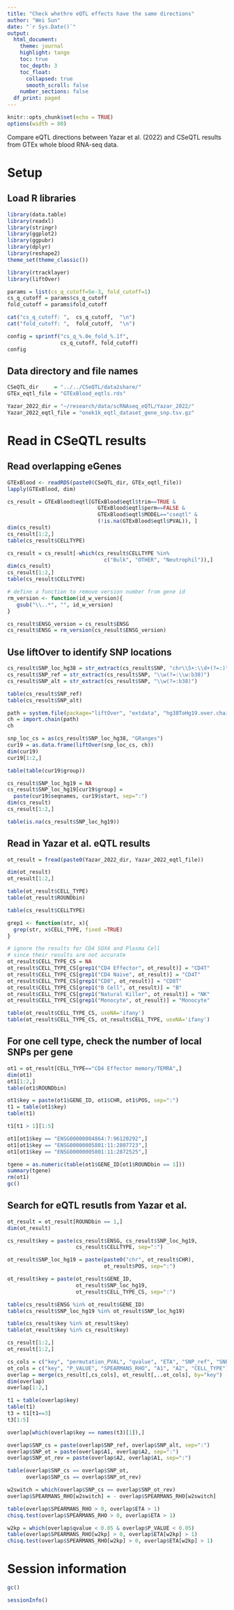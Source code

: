 ```yaml
---
title: "Check whethre eQTL effects have the same directions"
author: "Wei Sun"
date: "`r Sys.Date()`"
output: 
  html_document:
    theme: journal
    highlight: tango
    toc: true
    toc_depth: 3
    toc_float:
      collapsed: true
      smooth_scroll: false
    number_sections: false
  df_print: paged
---
```

```r
knitr::opts_chunk$set(echo = TRUE)
options(width = 80)
```

Compare eQTL directions between Yazar et al. (2022) and CSeQTL results from GTEx whole blood RNA-seq data.

# Setup

## Load R libraries
```r
library(data.table)
library(readxl)
library(stringr)
library(ggplot2)
library(ggpubr)
library(dplyr)
library(reshape2)
theme_set(theme_classic())

library(rtracklayer)
library(liftOver)

params = list(cs_q_cutoff=5e-3, fold_cutoff=1)
cs_q_cutoff = params$cs_q_cutoff
fold_cutoff = params$fold_cutoff

cat("cs_q_cutoff: ",  cs_q_cutoff,  "\n")
cat("fold_cutoff: ",  fold_cutoff,  "\n")

config = sprintf("cs_q_%.0e_fold_%.1f", 
                 cs_q_cutoff, fold_cutoff)
config
```

## Data directory and file names

```r
CSeQTL_dir     = "../../CSeQTL/data2share/"
GTEx_eqtl_file = "GTExBlood_eqtls.rds"

Yazar_2022_dir = "~/research/data/scRNAseq_eQTL/Yazar_2022/"
Yazar_2022_eqtl_file = "onek1k_eqtl_dataset_gene_snp.tsv.gz"
```

# Read in CSeQTL results

## Read overlapping eGenes 

```r
GTExBlood <- readRDS(paste0(CSeQTL_dir, GTEx_eqtl_file))
lapply(GTExBlood, dim)

cs_result = GTExBlood$eqtl[GTExBlood$eqtl$trim==TRUE & 
                             GTExBlood$eqtl$perm==FALSE & 
                             GTExBlood$eqtl$MODEL=="cseqtl" & 
                             (!is.na(GTExBlood$eqtl$PVAL)), ]
dim(cs_result)
cs_result[1:2,]
table(cs_result$CELLTYPE)

cs_result = cs_result[-which(cs_result$CELLTYPE %in% 
                               c("Bulk", "OTHER", "Neutrophil")),]
dim(cs_result)
cs_result[1:2,]
table(cs_result$CELLTYPE)

# define a function to remove version number from gene id
rm_version <- function(id_w_version){
   gsub("\\..*", "", id_w_version)
}

cs_result$ENSG_version = cs_result$ENSG
cs_result$ENSG = rm_version(cs_result$ENSG_version)
```

## Use liftOver to identify SNP locations 
```r
cs_result$SNP_loc_hg38 = str_extract(cs_result$SNP, "chr\\S+:\\d+(?=:)")
cs_result$SNP_ref = str_extract(cs_result$SNP, "\\w(?=:\\w:b38)")
cs_result$SNP_alt = str_extract(cs_result$SNP, "\\w(?=:b38)")

table(cs_result$SNP_ref)
table(cs_result$SNP_alt)

path = system.file(package="liftOver", "extdata", "hg38ToHg19.over.chain")
ch = import.chain(path)
ch

snp_loc_cs = as(cs_result$SNP_loc_hg38, "GRanges")
cur19 = as.data.frame(liftOver(snp_loc_cs, ch))
dim(cur19)
cur19[1:2,]

table(table(cur19$group))

cs_result$SNP_loc_hg19 = NA
cs_result$SNP_loc_hg19[cur19$group] = 
  paste(cur19$seqnames, cur19$start, sep=":")
dim(cs_result)
cs_result[1:2,]

table(is.na(cs_result$SNP_loc_hg19))
```


## Read in Yazar et al. eQTL results

```r
ot_result = fread(paste0(Yazar_2022_dir, Yazar_2022_eqtl_file))

dim(ot_result)
ot_result[1:2,]

table(ot_result$CELL_TYPE)
table(ot_result$ROUNDbin)

table(cs_result$CELLTYPE)

grep1 <- function(str, x){
  grep(str, x$CELL_TYPE, fixed =TRUE)
}

# ignore the results for CD4 SOX4 and Plasma Cell
# since their results are not accurate
ot_result$CELL_TYPE_CS = NA
ot_result$CELL_TYPE_CS[grep1("CD4 Effector", ot_result)] = "CD4T"
ot_result$CELL_TYPE_CS[grep1("CD4 Naive", ot_result)] = "CD4T"
ot_result$CELL_TYPE_CS[grep1("CD8", ot_result)] = "CD8T"
ot_result$CELL_TYPE_CS[grep1("B Cell", ot_result)] = "B"
ot_result$CELL_TYPE_CS[grep1("Natural Killer", ot_result)] = "NK"
ot_result$CELL_TYPE_CS[grep1("Monocyte", ot_result)] = "Monocyte"

table(ot_result$CELL_TYPE_CS, useNA='ifany')
table(ot_result$CELL_TYPE_CS, ot_result$CELL_TYPE, useNA='ifany')
```

## For one cell type, check the number of local SNPs per gene

```r
ot1 = ot_result[CELL_TYPE=="CD4 Effector memory/TEMRA",]
dim(ot1)
ot1[1:2,]
table(ot1$ROUNDbin)

ot1$key = paste(ot1$GENE_ID, ot1$CHR, ot1$POS, sep=":")
t1 = table(ot1$key)
table(t1)

t1[t1 > 1][1:5]

ot1[ot1$key == "ENSG00000004864:7:96120292",]
ot1[ot1$key == "ENSG00000005801:11:2807723",]
ot1[ot1$key == "ENSG00000005801:11:2872525",]

tgene = as.numeric(table(ot1$GENE_ID[ot1$ROUNDbin == 1]))
summary(tgene)
rm(ot1)
gc()
```

## Search for eQTL resutls from Yazar et al. 

```r
ot_result = ot_result[ROUNDbin == 1,]
dim(ot_result)

cs_result$key = paste(cs_result$ENSG, cs_result$SNP_loc_hg19, 
                      cs_result$CELLTYPE, sep=":")

ot_result$SNP_loc_hg19 = paste(paste0("chr", ot_result$CHR), 
                               ot_result$POS, sep=":")

ot_result$key = paste(ot_result$GENE_ID, 
                      ot_result$SNP_loc_hg19, 
                      ot_result$CELL_TYPE_CS, sep=":")

table(cs_result$ENSG %in% ot_result$GENE_ID)
table(cs_result$SNP_loc_hg19 %in% ot_result$SNP_loc_hg19)

table(cs_result$key %in% ot_result$key)
table(ot_result$key %in% cs_result$key)

cs_result[1:2,]
ot_result[1:2,]

cs_cols = c("key", "permutation_PVAL", "qvalue", "ETA", "SNP_ref", "SNP_alt")
ot_cols = c("key", "P_VALUE", "SPEARMANS_RHO", "A1", "A2", "CELL_TYPE")
overlap = merge(cs_result[,cs_cols], ot_result[,..ot_cols], by="key")
dim(overlap)
overlap[1:2,]

t1 = table(overlap$key)
table(t1)
t3 = t1[t1==3]
t3[1:5]

overlap[which(overlap$key == names(t3)[1]),]

overlap$SNP_cs = paste(overlap$SNP_ref, overlap$SNP_alt, sep=":")
overlap$SNP_ot = paste(overlap$A1, overlap$A2, sep=":")
overlap$SNP_ot_rev = paste(overlap$A2, overlap$A1, sep=":")

table(overlap$SNP_cs == overlap$SNP_ot, 
      overlap$SNP_cs == overlap$SNP_ot_rev)

w2switch = which(overlap$SNP_cs == overlap$SNP_ot_rev)
overlap$SPEARMANS_RHO[w2switch] = - overlap$SPEARMANS_RHO[w2switch]

table(overlap$SPEARMANS_RHO > 0, overlap$ETA > 1)
chisq.test(overlap$SPEARMANS_RHO > 0, overlap$ETA > 1)

w2kp = which(overlap$qvalue < 0.05 & overlap$P_VALUE < 0.05)
table(overlap$SPEARMANS_RHO[w2kp] > 0, overlap$ETA[w2kp] > 1)
chisq.test(overlap$SPEARMANS_RHO[w2kp] > 0, overlap$ETA[w2kp] > 1)
```


# Session information
```r
gc()

sessionInfo()
```



